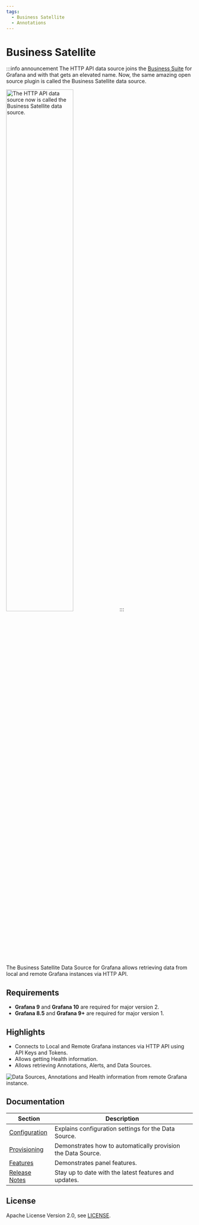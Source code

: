 ```yaml
---
tags:
  - Business Satellite
  - Annotations
---
```



# Business Satellite

:::info announcement
The HTTP API data source joins the [Business Suite](/plugins/) for Grafana and with that gets an elevated name. Now, the same amazing open source plugin is called the Business Satellite data source.

<Image
  title="The HTTP API data source now is called the Business Satellite data source."
  src="/img/plugins/business-satellite/new-name.png"
  width="60%"
/>
:::

The Business Satellite Data Source for Grafana allows retrieving data from local and remote Grafana instances via HTTP API.

<Youtube
  id="0zibOEGqTJ8"
  title="Easy access to Grafana backend using Business Satellite data source."
/>

## Requirements

- **Grafana 9** and **Grafana 10** are required for major version 2.
- **Grafana 8.5** and **Grafana 9+** are required for major version 1.

<GettingStarted />

## Highlights

- Connects to Local and Remote Grafana instances via HTTP API using API Keys and Tokens.
- Allows getting Health information.
- Allows retrieving Annotations, Alerts, and Data Sources.

<Image
  title="Data Sources, Annotations and Health information from remote Grafana instance."
  src="/img/plugins/business-satellite/dashboard.png"
/>

## Documentation

| Section                        | Description                                                  |
| ------------------------------ | ------------------------------------------------------------ |
| [Configuration](configuration) | Explains configuration settings for the Data Source.         |
| [Provisioning](provisioning)   | Demonstrates how to automatically provision the Data Source. |
| [Features](features)           | Demonstrates panel features.                                 |
| [Release Notes](release)       | Stay up to date with the latest features and updates.        |

## License

Apache License Version 2.0, see [LICENSE](https://github.com/volkovlabs/business-satellite/blob/main/LICENSE).

<Feedback />
